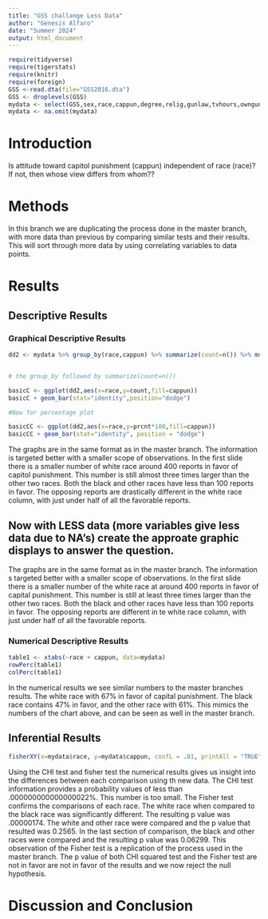 ```yaml
---
title: "GSS challange Less Data"
author: "Genesis Alfaro"
date: "Summer 2024"
output: html_document
---
```








```r
require(tidyverse)
require(tigerstats)
require(knitr)
require(foreign)
GSS <-read.dta(file="GSS2016.dta")
GSS <- droplevels(GSS)
mydata <- select(GSS,sex,race,cappun,degree,relig,gunlaw,tvhours,owngun,age,wordsum)
mydata <- na.omit(mydata)
```

# Introduction

<!--In this section you explain what you are trying to show.  Where did the data come from?  What is the research or other question you are trying to answer?.  If you skimp in this section expect to be marked down in your grade. Paint a picture of the project a couple of paragraphs is expected!-->

Is attitude toward capitol punishment (cappun) independent of race (race)?
If not, then whose view differs from whom??

# Methods

<!--Decide on your methods:  use "variable analysis" or other appropriate descriptors.  Make sure to choose at least one graphical method and at least one numerical method. Discuss what data manipulations may be needed for example subsetting or other binning procedures and what sort of graphical displays and inferential tools will be used!-->

In this branch we are duplicating the process done in the master branch, with more data than previous by comparing similar tests and their results. This will sort through more data by using correlating variables to data points.


# Results

<!--Divide this section into two sub-sections:  One for your descriptive  results and one for your inferential results.!-->



## Descriptive Results

### Graphical Descriptive Results

<!--Graphical results here.  Make sure to show your code.  Provide appropriate labels for axes, giving units if possible, and provide a good title for the graph, too.  Use the graphical results to describe the patterns if any that exist in the data as focused toward the research question. Bottom line is to explain the features of the graph that are relevant to conforming or departing to what is expected by your null hypothesis !-->

```r
dd2 <- mydata %>% group_by(race,cappun) %>% summarize(count=n()) %>% mutate(prcnt=count/sum(count))


# the group_by followed by summarize(count=n())

basicC <- ggplot(dd2,aes(x=race,y=count,fill=cappun))
basicC + geom_bar(stat="identity",position="dodge")

#Now for percentage plot

basicCC <- ggplot(dd2,aes(x=race,y=prcnt*100,fill=cappun)) 
basicCC + geom_bar(stat="identity", position = "dodge")
```
The graphs are in the same format as in the master branch. The information is targeted better with a smaller scope of observations. In the first slide there is a smaller number of white race around 400 reports in favor of capitol punishment. This number is still almost three times larger than the other two races. Both the black and other races have less than 100 reports in favor. The opposing reports are drastically different in  the white race column, with just under half of all the favorable reports.

## Now with LESS data (more variables give less data due to NA's) create the approate graphic displays to answer the question.

The graphs are in the same format as in the master branch. The information s targeted better with a smaller scope of  observations. In the first slide there is a smaller number of the white race at around 400 reports in favor of capital punishment. This number is still at least three times larger than the other two races. Both the black and other races have less than 100 reports in favor. The opposing reports are different in te white race column, with just under half of all the favorable reports.


### Numerical Descriptive Results

<!--Numerical results go here. Use the numerical results to describe the patterns if any that exist in the data as focused toward the research question!-->

```r
table1 <- xtabs(~race + cappun, data=mydata)
rowPerc(table1)
colPerc(table1)
```

In the numerical results we see similar numbers to the master branches results. The white race with 67% in favor of capital punishment. The black race contains 47% in favor, and the other race with 61%. This mimics the numbers of the chart above, and can be seen as well in the master branch.



## Inferential Results

<!--State hypothesis clearly.  Make sure your discussion of the inferential test covers all the aspects that the test output produces, such as test statistic, p-value etc.  Make a decision about the null hypothesis, explain the assumptions on which the selected test/procedure was based, and why the chosen procedure satisfysthe ssumptos and is appropriate to ach answer the research question!-->

```r
fisherXY(x=mydata$race, y=mydata$cappun, confL = .01, printAll = "TRUE") 
```

Using the CHI test and  fisher test the numerical results gives us insight into the differences between each comparison using th new data. The CHI test information provides a probability values of less than .000000000000000022%. This number is too small.
The Fisher test confirms the comparisons of each race. The white race when compared to the black race was significantly different. The resulting p value was .00000174. The white and other race were compared and the p value that resulted was 0.2565. In the last section of comparison, the black and other races were compared and the resulting p value was 0.06299. This observation of the Fisher test is a replication of the process used in the master branch.
The p value of both CHI squared test and the Fisher test are not in favor are not in favor of the results and we now reject the null hypothesis.


# Discussion and Conclusion

<!--Discussion and conclusion here.  If you found a relationship be sure to consider whether the relationship occurs because one of the variavbles causes the other, or whether they perhasps are related for some other reason.  Watch the chapter 6 videos from the GeorgeTown videos collection.!-->
